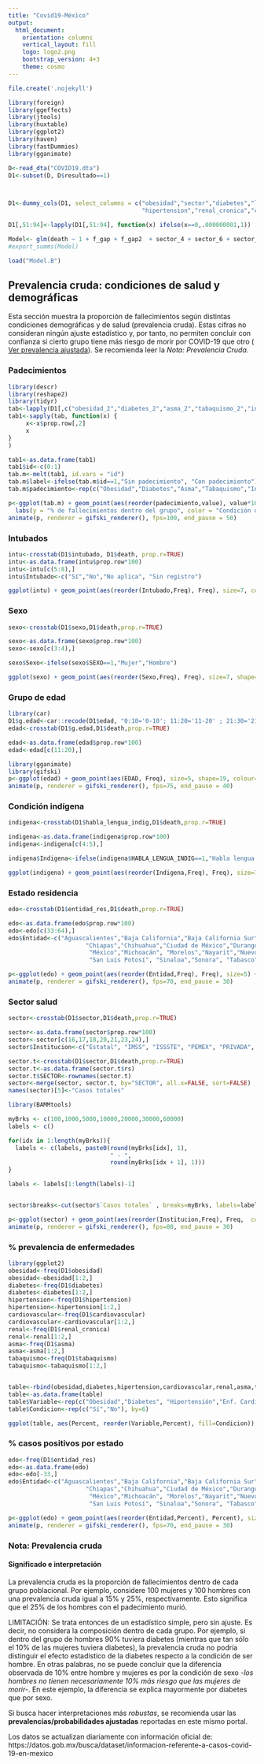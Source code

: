 ```yaml
---
title: "Covid19-México"
output: 
  html_document:
    orientation: columns
    vertical_layout: fill
    logo: logo2.png
    bootstrap_version: 4+3
    theme: cosmo
---
```


```r
file.create('.nojekyll')
```


```r
library(foreign)
library(ggeffects)
library(jtools)
library(huxtable)
library(ggplot2)
library(haven)
library(fastDummies)
library(gganimate)

D<-read_dta("COVID19.dta")
D1<-subset(D, D$resultado==1)



D1<-dummy_cols(D1, select_columns = c("obesidad","sector","diabetes","lastWeek","embarazo","intubado","asma", "tabaquismo", "inmusupr",
                                      "hipertension","renal_cronica","cardiovascular","habla_lengua_indig", "sexo"))

D1[,51:94]<-lapply(D1[,51:94], function(x) ifelse(x==0,.000000001,1))

```

```r
Model<- glm(death ~ 1 + f_gap + f_gap2  + sector_4 + sector_6 + sector_8 + sector_9 + sector_12 + sector_11  + edad + edad2 + habla_lengua_indig_2 + obesidad_2 + cardiovascular_2 + renal_cronica_2 + tabaquismo_2 + hipertension_2 + inmusupr_2 + asma_2 + diabetes_2 + embarazo_2 + sexo_1 + lastWeek_1 + lastWeek_2 + lastWeek_3, data = D1, family = "binomial", trace = TRUE, epsilon = 1e-10)
#export_summs(Model)
```

```r
load("Model.B")
```

## Prevalencia cruda: condiciones de salud y demográficas {.tabset} 

Esta sección muestra la proporción de fallecimientos según distintas condiciones demográficas y de salud (prevalencia cruda). Estas cifras no consideran ningún ajuste estadístico y, por tanto, no permiten concluir con confianza si cierto grupo tiene más riesgo de morir por COVID-19 que otro (<a href="https://hectornajera83.github.io/COVID19Mexico/COVID19_ws2.html"> Ver prevalencia ajustada</a>). Se recomienda leer la *Nota: Prevalencia Cruda*. 

### Padecimientos

```r
library(descr)
library(reshape2)
library(tidyr)
tab<-lapply(D1[,c("obesidad_2","diabetes_2","asma_2","tabaquismo_2","inmusupr_2","hipertension_2","renal_cronica_2","cardiovascular_2")], function(x) crosstab(x, D1$death, prop.r=TRUE))
tab1<-sapply(tab, function(x) {
     x<-x$prop.row[,2]
     x
}
)

tab1<-as.data.frame(tab1)
tab1$id<-c(0:1)
tab.m<-melt(tab1, id.vars = "id")
tab.m$label<-ifelse(tab.m$id==1,"Sin padecimiento", "Con padecimiento")
tab.m$padecimiento<-rep(c("Obesidad","Diabetes","Asma","Tabaquismo","Inmunosupresores","Hipertensión","Renal Crónica","Cardiovascular"), each=2)
```

```r
p<-ggplot(tab.m) + geom_point(aes(reorder(padecimiento,value), value*100, color=label), size=5) + 
  labs(y = "% de fallecimientos dentro del grupo", color = "Condición de padecimiento") + theme_classic() + theme(axis.text.x = element_text(angle = 90, hjust = 1), axis.title.x=element_blank(), legend.position="bottom") + scale_color_hue(l=40, c=35) + transition_states(value) + shadow_mark()
animate(p, renderer = gifski_renderer(), fps=100, end_pause = 50)
```

### Intubados

```r
intu<-crosstab(D1$intubado, D1$death, prop.r=TRUE)
intu<-as.data.frame(intu$prop.row*100)
intu<-intu[c(5:8),]
intu$Intubado<-c("Sí","No","No aplica", "Sin registro")
```

```r
ggplot(intu) + geom_point(aes(reorder(Intubado,Freq), Freq), size=7, colour="#0099cc") + theme_classic() + labs(y="% de fallecimientos dentro del grupo", x="Intubado") + ylim(c(0,70))
```

### Sexo

```r
sexo<-crosstab(D1$sexo,D1$death,prop.r=TRUE)
```

```r
sexo<-as.data.frame(sexo$prop.row*100)
sexo<-sexo[c(3:4),]

sexo$Sexo<-ifelse(sexo$SEXO==1,"Mujer","Hombre")
```

```r
ggplot(sexo) + geom_point(aes(reorder(Sexo,Freq), Freq), size=7, shape=18, colour="#405d27") + theme_classic() + labs(y="% de fallecimientos dentro del grupo", x="Sexo") + ylim(c(5,20))
```


### Grupo de edad

```r
library(car)
D1$g.edad<-car::recode(D1$edad, "0:10='0-10'; 11:20='11-20' ; 21:30='21-30'; 31:40='31-40'; 41:50='41-50' ; 51:60='51-60' ; 61:70='61-70' ; 71:80='71-80' ; 81:90='81-90' ; else='90+'")
edad<-crosstab(D1$g.edad,D1$death,prop.r=TRUE)
```

```r
edad<-as.data.frame(edad$prop.row*100)
edad<-edad[c(11:20),]
```

```r
library(gganimate)
library(gifski)
p<-ggplot(edad) + geom_point(aes(EDAD, Freq), size=5, shape=19, colour="#D95174") + theme_classic() + labs(y="% de fallecimientos dentro del grupo", x="Edad") +   transition_reveal(Freq)
animate(p, renderer = gifski_renderer(), fps=75, end_pause = 40)
```

### Condición indígena

```r
indigena<-crosstab(D1$habla_lengua_indig,D1$death,prop.r=TRUE)
```

```r
indigena<-as.data.frame(indigena$prop.row*100)
indigena<-indigena[c(4:5),]

indigena$Indigena<-ifelse(indigena$HABLA_LENGUA_INDIG==1,"Habla lengua indígena","No habla lengua indígena")
```

```r
ggplot(indigena) + geom_point(aes(reorder(Indigena,Freq), Freq), size=7, shape=17, colour="#A52A2A") + theme_classic() + labs(y="% de fallecimientos dentro del grupo", x="Lengua indígena") + ylim(c(8,25))
```

### Estado residencia

```r
edo<-crosstab(D1$entidad_res,D1$death,prop.r=TRUE)
```

```r
edo<-as.data.frame(edo$prop.row*100)
edo<-edo[c(33:64),]
edo$Entidad<-c("Aguascalientes","Baja California","Baja California Sur","Campeche","Coahuila","Colima",
                      "Chiapas","Chihuahua","Ciudad de México","Durango","Guanajuato","Guerrero","Hidalgo","Jalisco",
                       "México","Michoacán", "Morelos","Nayarit","Nuevo León", "Oaxaca","Puebla","Querétaro","Quintana Roo",
                       "San Luis Potosí", "Sinaloa","Sonora", "Tabasco", "Tamaulipas","Tlaxcala","Veracruz","Yucatán", "Zacatecas")
```

```r
p<-ggplot(edo) + geom_point(aes(reorder(Entidad,Freq), Freq), size=5) + theme_classic() + labs(y="% de fallecimientos dentro del grupo", x="Entidad") +  theme(axis.text.x = element_text(angle = 90, hjust = 1), legend.position="bottom") + transition_states(Freq) + shadow_mark()
animate(p, renderer = gifski_renderer(), fps=70, end_pause = 30)
```

### Sector salud

```r
sector<-crosstab(D1$sector,D1$death,prop.r=TRUE)
```

```r
sector<-as.data.frame(sector$prop.row*100)
sector<-sector[c(16,17,18,20,21,23,24),]
sector$Institucion<-c("Estatal", "IMSS", "ISSSTE", "PEMEX", "PRIVADA", "SEMAR", "SSA")
```

```r
sector.t<-crosstab(D1$sector,D1$death,prop.r=TRUE)
sector.t<-as.data.frame(sector.t$rs)
sector.t$SECTOR<-rownames(sector.t)
sector<-merge(sector, sector.t, by="SECTOR", all.x=FALSE, sort=FALSE)
names(sector)[5]<-"Casos totales"

library(BAMMtools)

myBrks <- c(100,1000,5000,10000,20000,30000,60000)
labels <- c()

for(idx in 1:length(myBrks)){
  labels <- c(labels, paste0(round(myBrks[idx], 1), 
                             " - ", 
                             round(myBrks[idx + 1], 1)))
}

labels <- labels[1:length(labels)-1]


sector$breaks<-cut(sector$`Casos totales` , breaks=myBrks, labels=labels, include.lowest = T)

```


```r
p<-ggplot(sector) + geom_point(aes(reorder(Institucion,Freq), Freq,  color=breaks), size=4) + theme_classic() + labs(y="% de fallecimientos dentro del grupo", x="Institución") +  theme(axis.text.x = element_text(angle = 90, hjust = 1), legend.position="bottom") + labs( color="Casos totales") +  transition_states(Freq) + shadow_mark(past =TRUE)
animate(p, renderer = gifski_renderer(), fps=80, end_pause = 30)
```

### % prevalencia de enfermedades

```r
library(ggplot2)
obesidad<-freq(D1$obesidad)
obesidad<-obesidad[1:2,]
diabetes<-freq(D1$diabetes)
diabetes<-diabetes[1:2,]
hipertension<-freq(D1$hipertension)
hipertension<-hipertension[1:2,]
cardiovascular<-freq(D1$cardiovascular)
cardiovascular<-cardiovascular[1:2,]
renal<-freq(D1$renal_cronica)
renal<-renal[1:2,]
asma<-freq(D1$asma)
asma<-asma[1:2,]
tabaquismo<-freq(D1$tabaquismo)
tabaquismo<-tabaquismo[1:2,]


table<-rbind(obesidad,diabetes,hipertension,cardiovascular,renal,asma,tabaquismo)
table<-as.data.frame(table)
table$Variable<-rep(c("Obesidad","Diabetes", "Hipertensión","Enf. Cardiovascular","Renal Crónica","Asma","Tabaquismo"), each=2)
table$Condicion<-rep(c("Sí","No"), by=6)
```

```r
ggplot(table, aes(Percent, reorder(Variable,Percent), fill=Condicion)) + geom_bar(position="stack", stat="identity") + theme_classic() + labs(x="Porcentaje total de diagnosticados", fill="Condición", y="Condición de salud")
```

### % casos positivos por estado

```r
edo<-freq(D1$entidad_res)
edo<-as.data.frame(edo)
edo<-edo[-33,]
edo$Entidad<-c("Aguascalientes","Baja California","Baja California Sur","Campeche","Coahuila","Colima",
                      "Chiapas","Chihuahua","Ciudad de México","Durango","Guanajuato","Guerrero","Hidalgo","Jalisco",
                       "México","Michoacán", "Morelos","Nayarit","Nuevo León", "Oaxaca","Puebla","Querétaro","Quintana Roo",
                       "San Luis Potosí", "Sinaloa","Sonora", "Tabasco", "Tamaulipas","Tlaxcala","Veracruz","Yucatán", "Zacatecas")
```

```r
p<-ggplot(edo) + geom_point(aes(reorder(Entidad,Percent), Percent), size=5, color="#088A68") + theme_classic() + labs(y="% Casos diagnosticados totales", x="Entidad") +  theme(axis.text.x = element_text(angle = 90, hjust = 1), legend.position="bottom")  + ylim(c(0,35)) + transition_states(Percent) + shadow_mark()
animate(p, renderer = gifski_renderer(), fps=70, end_pause = 30)
```

### Nota: Prevalencia cruda

#### Significado e interpretación

La prevalencia cruda es la proporción de fallecimientos dentro de cada grupo poblacional. Por ejemplo, considere 100 mujeres y 100 hombres con una prevalencia cruda igual a 15% y 25%, respectivamente. Esto significa que el 25% de los hombres con el padecimiento murió. 

LIMITACIÓN: Se trata entonces de un estadístico simple, pero sin ajuste. Es decir, no considera la composición dentro de cada grupo. Por ejemplo, si dentro del grupo de hombres 90% tuviera diabetes (mientras que tan sólo el 10% de las mujeres tuviera diabetes), la prevalencia cruda no podría distinguir el efecto estadístico de la diabetes respecto a la condición de ser hombre. En otras palabras, no se puede concluir que la diferencia observada de 10% entre hombre y mujeres es por la condición de sexo *-los hombres no tienen necesariamente 10% más riesgo que las mujeres de morir-*. En este ejemplo, la diferencia se explica mayormente por diabetes que por sexo. 

Si busca hacer interpretaciones más *robustas*, se recomienda usar las **prevalencias/probabilidades ajustadas** reportadas en este mismo portal. 

Los datos se actualizan diariamente con información oficial de: https://datos.gob.mx/busca/dataset/informacion-referente-a-casos-covid-19-en-mexico




